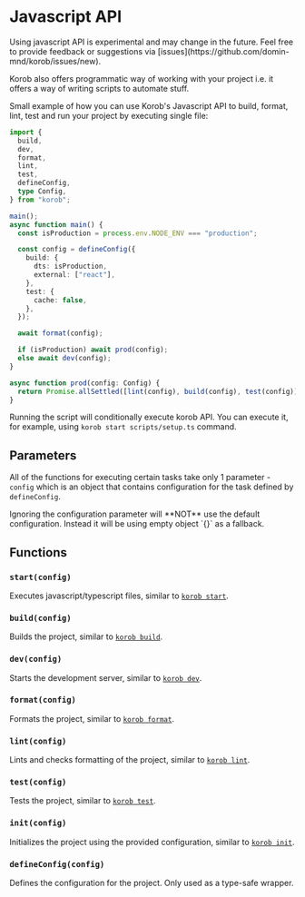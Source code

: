 
# Javascript API

<Callout type="error">
  Using javascript API is experimental and may change in the future. Feel free to provide feedback or
  suggestions via [issues](https://github.com/domin-mnd/korob/issues/new).
</Callout>

Korob also offers programmatic way of working with your project i.e. it offers a way of writing scripts to automate stuff.

Small example of how you can use Korob's Javascript API to build, format, lint, test and run your project by executing single file:

```ts showLineNumbers filename="scripts/setup.ts"
import {
  build,
  dev,
  format,
  lint,
  test,
  defineConfig,
  type Config,
} from "korob";

main();
async function main() {
  const isProduction = process.env.NODE_ENV === "production";

  const config = defineConfig({
    build: {
      dts: isProduction,
      external: ["react"],
    },
    test: {
      cache: false,
    },
  });

  await format(config);

  if (isProduction) await prod(config);
  else await dev(config);
}

async function prod(config: Config) {
  return Promise.allSettled([lint(config), build(config), test(config)]);
}
```

Running the script will conditionally execute korob API. You can execute it, for example, using `korob start scripts/setup.ts` command.

## Parameters

All of the functions for executing certain tasks take only 1 parameter - `config`
which is an object that contains configuration for the task defined by `defineConfig`.

<Callout type="warning">
  Ignoring the configuration parameter will **NOT** use the default configuration. Instead it will be using
  empty object `{}` as a fallback.
</Callout>

## Functions

### `start(config)`

Executes javascript/typescript files, similar to [`korob start`](/commands#korob-start).

### `build(config)`

Builds the project, similar to [`korob build`](/commands#korob-build).

### `dev(config)`

Starts the development server, similar to [`korob dev`](/commands#korob-dev).

### `format(config)`

Formats the project, similar to [`korob format`](/commands#korob-format).

### `lint(config)`

Lints and checks formatting of the project, similar to [`korob lint`](/commands#korob-lint).

### `test(config)`

Tests the project, similar to [`korob test`](/commands#korob-test).

### `init(config)`

Initializes the project using the provided configuration, similar to [`korob init`](/commands#korob-init).

### `defineConfig(config)`

Defines the configuration for the project. Only used as a type-safe wrapper.

